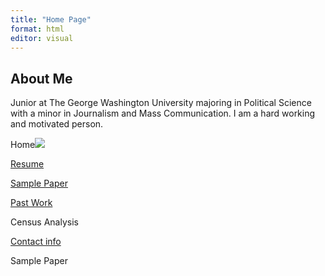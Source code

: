 ```yaml
---
title: "Home Page"
format: html
editor: visual
---
```


## About Me

Junior at The George Washington University majoring in Political Science with a minor in Journalism and Mass Communication. I am a hard working and motivated person.

Home![](Screenshot%202023-01-03%20at%2012.14.50%20PM.png)

[Resume](https://github.com/lsaiz07/mywebsite_saiz/blob/main/Untitled%20document%20(1).pdf)

[Sample Paper](https://lsaiz07.github.io/mywebsite_saiz/sample_paper.html)

[Past Work](https://lsaiz07.github.io/mywebsite_saiz/past_work.html)

Census Analysis

[Contact info](https://lsaiz07.github.io/mywebsite_saiz/contact_info.html)

Sample Paper
